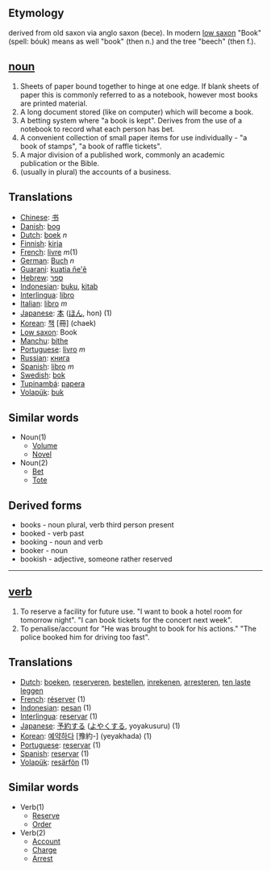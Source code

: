 ==Etymology==
derived from old saxon via anglo saxon (bece). In modern [[low saxon]] "Book"  (spell: bóuk) means as well "book" (then n.) and the tree "beech" (then f.). 

== [[noun]] ==
# Sheets of paper bound together to hinge at one edge. If blank sheets of paper this is commonly referred to as a notebook, however most books are printed material.
# A long document stored (like on computer) which will become a book.
# A betting system where "a book is kept". Derives from the use of a notebook to record what each person has bet.
# A convenient collection of small paper items for use individually - "a book of stamps", "a book of raffle tickets".
# A major division of a published work, commonly an academic publication or the Bible.
# (usually in plural) the accounts of a business.

==Translations==
*[[Chinese]]: [[书]]
*[[Danish]]: [[bog]]
*[[Dutch]]: [[boek]] ''n''
*[[Finnish]]: [[kirja]]
*[[French]]: [[livre]]  ''m''(1)
*[[German]]: [[Buch]] ''n''
*[[Guarani]]: [[kuatia ñe'ẽ]]
*[[Hebrew]]: [[ספר]]
*[[Indonesian]]: [[buku]], [[kitab]]
*[[Interlingua]]: [[libro]]
*[[Italian]]: [[libro]] ''m''
*[[Japanese]]: [[本]] ([[ほん]], hon) (1)
*[[Korean]]: [[책]] [冊] (chaek)
*[[Low saxon]]: Book
*[[Manchu]]: [[bithe]]
*[[Portuguese]]: [[livro]] ''m''
*[[Russian]]: [[книга]]
*[[Spanish]]: [[libro]] ''m''
*[[Swedish]]: [[bok]]
*[[Tupinambá]]: [[papera]]
*[[Volapük]]: [[buk]]

==Similar words==
*Noun(1)
**[[Volume]]
**[[Novel]]
*Noun(2)
**[[Bet]]
**[[Tote]]

==Derived forms==
* books - noun plural, verb third person present
* booked - verb past
* booking - noun and verb
* booker - noun
* bookish - adjective, someone rather reserved

----

== [[verb]] ==
# To reserve a facility for future use. "I want to book a hotel room for tomorrow night". "I can book tickets for the concert next week".
# To penalise/account for "He was brought to book for his actions."  "The police booked him for driving too fast".

==Translations==
*[[Dutch]]: [[boeken]], [[reserveren]], [[bestellen]], [[inrekenen]], [[arresteren]], [[ten laste leggen]]
*[[French]]: [[réserver]] (1)
*[[Indonesian]]: [[pesan]] (1)
*[[Interlingua]]: [[reservar]] (1)
*[[Japanese]]: [[予約する]] ([[よやくする]], yoyakusuru) (1)
*[[Korean]]: [[예약하다]] [豫約-] (yeyakhada) (1)
*[[Portuguese]]: [[reservar]] (1)
*[[Spanish]]: [[reservar]] (1)
*[[Volapük]]: [[resärfön]] (1)

==Similar words==
*Verb(1)
**[[Reserve]]
**[[Order]]
*Verb(2)
**[[Account]]
**[[Charge]]
**[[Arrest]]